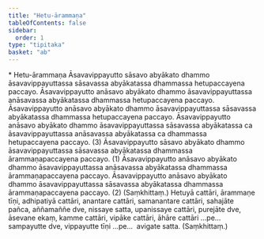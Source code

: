 ```yaml
---
title: "Hetu-ārammaṇa"
tableOfContents: false
sidebar:
  order: 1
type: "tipitaka"
basket: "ab"
---
```



<DynamicBreadcrumb />

<Paragraph type="center">
* Hetu-ārammaṇa
</Paragraph>

<Division number="54">

<Paragraph number="1692">
Āsavavippayutto sāsavo abyākato dhammo āsavavippayuttassa sāsavassa abyākatassa dhammassa hetupaccayena paccayo.
</Paragraph>

<Paragraph number="1693">
Āsavavippayutto anāsavo abyākato dhammo āsavavippayuttassa anāsavassa abyākatassa dhammassa hetupaccayena paccayo. Āsavavippayutto anāsavo abyākato dhammo āsavavippayuttassa sāsavassa abyākatassa dhammassa hetupaccayena paccayo. Āsavavippayutto anāsavo abyākato dhammo āsavavippayuttassa sāsavassa abyākatassa ca āsavavippayuttassa anāsavassa abyākatassa ca dhammassa hetupaccayena paccayo. (3)
</Paragraph>

<Paragraph number="1694">
Āsavavippayutto sāsavo abyākato dhammo āsavavippayuttassa sāsavassa abyākatassa dhammassa ārammaṇapaccayena paccayo. (1)
</Paragraph>

<Paragraph number="1695">
Āsavavippayutto anāsavo abyākato dhammo āsavavippayuttassa anāsavassa abyākatassa dhammassa ārammaṇapaccayena paccayo. Āsavavippayutto anāsavo abyākato dhammo āsavavippayuttassa sāsavassa abyākatassa dhammassa ārammaṇapaccayena paccayo. (2) (Saṃkhittaṃ.)
</Paragraph>

</Division>
<Division number="55">

<Paragraph number="1696">
Hetuyā cattāri, ārammaṇe tīṇi, adhipatiyā cattāri, anantare cattāri, samanantare cattāri, sahajāte pañca, aññamaññe dve, nissaye satta, upanissaye cattāri, purejāte dve, āsevane ekaṃ, kamme cattāri, vipāke cattāri, āhāre cattāri …pe…  sampayutte dve, vippayutte tīṇi …pe…  avigate satta. (Saṃkhittaṃ.)
</Paragraph>
</Division>